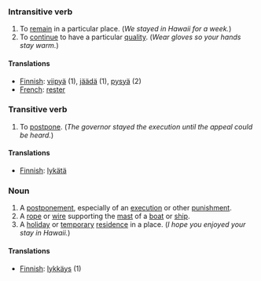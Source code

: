 ===Intransitive verb===

# To [[remain]] in a particular place.  (''We stayed in Hawaii for a week.'')
# To [[continue]] to have a particular [[quality]].  (''Wear gloves so your hands stay warm.'')

====Translations====

*[[Finnish]]: [[viipyä]] (1), [[jäädä]] (1), [[pysyä]] (2)
*[[French]]: [[rester]] <!-- not verified -->

===Transitive verb===

# To [[postpone]].  (''The governor stayed the execution until the appeal could be heard.'')

====Translations====

*[[Finnish]]: [[lykätä]]

===Noun===

# A [[postponement]], especially of an [[execution]] or other [[punishment]].
# A [[rope]] or [[wire]] supporting the [[mast]] of a [[boat]] or [[ship]].
# A [[holiday]] or [[temporary]] [[residence]] in a place.  (''I hope you enjoyed your stay in Hawaii.'')

====Translations====

*[[Finnish]]: [[lykkäys]] (1)